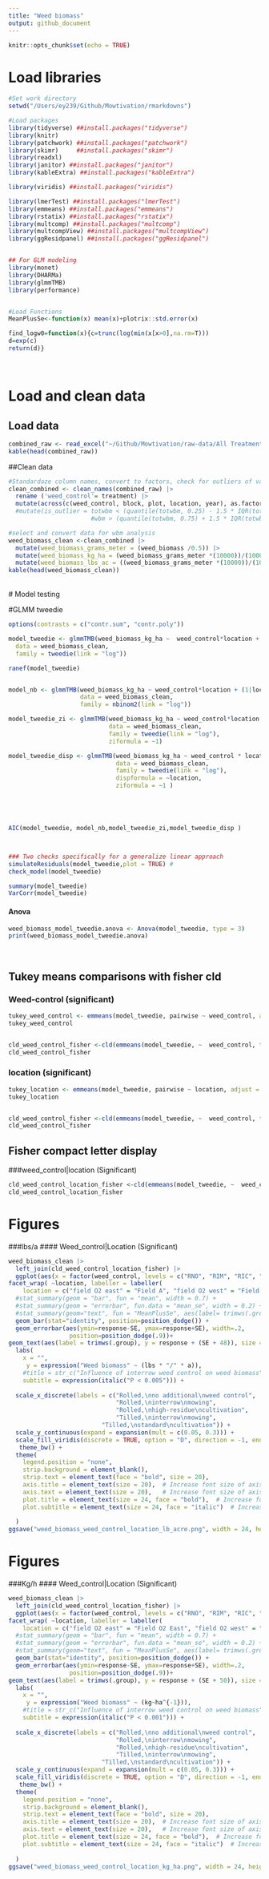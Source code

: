 ```yaml
---
title: "Weed biomass"
output: github_document
---
```


```r
knitr::opts_chunk$set(echo = TRUE)
```
# Load libraries

```r
#Set work directory
setwd("/Users/ey239/Github/Mowtivation/rmarkdowns")

#Load packages 
library(tidyverse) ##install.packages("tidyverse")
library(knitr)
library(patchwork) ##install.packages("patchwork")
library(skimr)     ##install.packages("skimr")
library(readxl)
library(janitor) ##install.packages("janitor")
library(kableExtra) ##install.packages("kableExtra")

library(viridis) ##install.packages("viridis")

library(lmerTest) ##install.packages("lmerTest")
library(emmeans) ##install.packages("emmeans")
library(rstatix) ##install.packages("rstatix")
library(multcomp) ##install.packages("multcomp")
library(multcompView) ##install.packages("multcompView")
library(ggResidpanel) ##install.packages("ggResidpanel")


## For GLM modeling
library(monet)
library(DHARMa)
library(glmmTMB)
library(performance)


#Load Functions
MeanPlusSe<-function(x) mean(x)+plotrix::std.error(x)

find_logw0=function(x){c=trunc(log(min(x[x>0],na.rm=T)))
d=exp(c)
return(d)}
```
<br>

# Load and clean data

## Load data

``` r
combined_raw <- read_excel("~/Github/Mowtivation/raw-data/All Treatments/combined_raw.xlsx")
kable(head(combined_raw))

```
##Clean data

```r


#Standardaze column names, convert to factors, check for outliers of variable**
clean_combined <- clean_names(combined_raw) |>  
  rename ('weed_control'= treatment) |> 
  mutate(across(c(weed_control, block, plot, location, year), as.factor)) #|> 
  #mutate(is_outlier = totwbm < (quantile(totwbm, 0.25) - 1.5 * IQR(totwbm)) |
                       #wbm > (quantile(totwbm, 0.75) + 1.5 * IQR(totwbm)))

#select and convert data for wbm analysis
weed_biomass_clean <-clean_combined |> 
  mutate(weed_biomass_grams_meter = (weed_biomass /0.5)) |> 
  mutate(weed_biomass_kg_ha = (weed_biomass_grams_meter *(10000))/(1000)) |>
  mutate(weed_biomass_lbs_ac = ((weed_biomass_grams_meter *(10000))/(1000))* 0.892179)
kable(head(weed_biomass_clean)) 
```
<br>
# Model testing




#GLMM tweedie

```r
options(contrasts = c("contr.sum", "contr.poly"))

model_tweedie <- glmmTMB(weed_biomass_kg_ha ~  weed_control*location + (1|location:block), 
  data = weed_biomass_clean, 
  family = tweedie(link = "log"))

ranef(model_tweedie)


model_nb <- glmmTMB(weed_biomass_kg_ha ~ weed_control*location + (1|location:block), 
                    data = weed_biomass_clean, 
                    family = nbinom2(link = "log"))

model_tweedie_zi <- glmmTMB(weed_biomass_kg_ha ~ weed_control*location + (1|location:block), 
                            data = weed_biomass_clean, 
                            family = tweedie(link = "log"), 
                            ziformula = ~1)

model_tweedie_disp <- glmmTMB(weed_biomass_kg_ha ~ weed_control * location + (1|location:block), 
                              data = weed_biomass_clean, 
                              family = tweedie(link = "log"),
                              dispformula = ~location,
                              ziformula = ~1 )





AIC(model_tweedie, model_nb,model_tweedie_zi,model_tweedie_disp )



### Two checks specifically for a generalize linear approach
simulateResiduals(model_tweedie,plot = TRUE) # 
check_model(model_tweedie) 

summary(model_tweedie)
VarCorr(model_tweedie)


```







#### Anova

```r
weed_biomass_model_tweedie.anova <- Anova(model_tweedie, type = 3)
print(weed_biomass_model_tweedie.anova)

```


<br>

## Tukey means comparisons with fisher cld
### Weed-control (significant)

```r

tukey_weed_control <- emmeans(model_tweedie, pairwise ~ weed_control, adjust = "tukey", type = "response")
tukey_weed_control


cld_weed_control_fisher <-cld(emmeans(model_tweedie, ~  weed_control, type = "response"), Letters = letters,adjust = "none", sort = TRUE, reversed=TRUE)
cld_weed_control_fisher 
```
### location (significant)

```r

tukey_location <- emmeans(model_tweedie, pairwise ~ location, adjust = "tukey", type = "response")
tukey_location


cld_weed_control_fisher <-cld(emmeans(model_tweedie, ~  weed_control, type = "response"), Letters = letters,adjust = "none", sort = TRUE, reversed=TRUE)
cld_weed_control_fisher 
```
## Fisher compact letter display
###weed_control|location (Significant)

```r
cld_weed_control_location_fisher <-cld(emmeans(model_tweedie, ~  weed_control|location, type = "response"), Letters = letters,adjust = "none", sort = TRUE, reversed=TRUE)
cld_weed_control_location_fisher
```

# Figures
###lbs/a
#### Weed_control|Location (Significant)

```r
weed_biomass_clean |> 
  left_join(cld_weed_control_location_fisher) |> 
  ggplot(aes(x = factor(weed_control, levels = c("RNO", "RIM", "RIC", "TIM", "TIC")), y = response, fill = weed_control)) +
facet_wrap( ~location, labeller = labeller(
    location = c("field O2 east" = "Field A", "field O2 west" = "Field B","field x" = "Field C" )))+
  #stat_summary(geom = "bar", fun = "mean", width = 0.7) +
  #stat_summary(geom = "errorbar", fun.data = "mean_se", width = 0.2) +
  #stat_summary(geom="text", fun = "MeanPlusSe", aes(label= trimws(.group)),size=6.5,vjust=-0.5) +
  geom_bar(stat="identity", position=position_dodge()) + 
  geom_errorbar(aes(ymin=response-SE, ymax=response+SE), width=.2,
                 position=position_dodge(.9))+
geom_text(aes(label = trimws(.group), y = response + (SE + 48)), size = 7) +
  labs(
    x = "",
     y = expression("Weed biomass" ~ (lbs * "/" * a)),
    #title = str_c("Influence of interrow weed control on weed biomass"),
    subtitle = expression(italic("P < 0.005"))) +
  
  scale_x_discrete(labels = c("Rolled,\nno additional\nweed control",
                              "Rolled,\ninterrow\nmowing",
                              "Rolled,\nhigh-residue\ncultivation",
                              "Tilled,\ninterrow\nmowing",
                          "Tilled,\nstandard\ncultivation")) +
  scale_y_continuous(expand = expansion(mult = c(0.05, 0.3))) +
  scale_fill_viridis(discrete = TRUE, option = "D", direction = -1, end = 0.9, begin = 0.1) +
   theme_bw() +
  theme(
    legend.position = "none",
    strip.background = element_blank(),
    strip.text = element_text(face = "bold", size = 20),
    axis.title = element_text(size = 20),  # Increase font size of axis titles
    axis.text = element_text(size = 20),   # Increase font size of axis labels
    plot.title = element_text(size = 24, face = "bold"),  # Increase font size of title
    plot.subtitle = element_text(size = 24, face = "italic")  # Increase font size of subtitle
  
  )
ggsave("weed_biomass_weed_control_location_lb_acre.png", width = 24, height = 8, dpi = 300)
```

# Figures
###Kg/h
#### Weed_control|Location (Significant)

```r
weed_biomass_clean |> 
  left_join(cld_weed_control_location_fisher) |> 
  ggplot(aes(x = factor(weed_control, levels = c("RNO", "RIM", "RIC", "TIM", "TIC")), y = response, fill = weed_control)) +
facet_wrap( ~location, labeller = labeller(
    location = c("field O2 east" = "Field O2 East", "field O2 west" = "Field O2 West","field v" = "Field V" )))+
  #stat_summary(geom = "bar", fun = "mean", width = 0.7) +
  #stat_summary(geom = "errorbar", fun.data = "mean_se", width = 0.2) +
  #stat_summary(geom="text", fun = "MeanPlusSe", aes(label= trimws(.group)),size=6.5,vjust=-0.5) +
  geom_bar(stat="identity", position=position_dodge()) + 
  geom_errorbar(aes(ymin=response-SE, ymax=response+SE), width=.2,
                 position=position_dodge(.9))+
geom_text(aes(label = trimws(.group), y = response + (SE + 50)), size = 7) +
  labs(
    x = "",
     y = expression("Weed biomass" ~ (kg~ha^{-1})),
    #title = str_c("Influence of interrow weed control on weed biomass"),
    subtitle = expression(italic("P < 0.001"))) +
  
  scale_x_discrete(labels = c("Rolled,\nno additional\nweed control",
                              "Rolled,\ninterrow\nmowing",
                              "Rolled,\nhigh-residue\ncultivation",
                              "Tilled,\ninterrow\nmowing",
                          "Tilled,\nstandard\ncultivation")) +
  scale_y_continuous(expand = expansion(mult = c(0.05, 0.3))) +
  scale_fill_viridis(discrete = TRUE, option = "D", direction = -1, end = 0.9, begin = 0.1) +
   theme_bw() +
  theme(
    legend.position = "none",
    strip.background = element_blank(),
    strip.text = element_text(face = "bold", size = 20),
    axis.title = element_text(size = 20),  # Increase font size of axis titles
    axis.text = element_text(size = 20),   # Increase font size of axis labels
    plot.title = element_text(size = 24, face = "bold"),  # Increase font size of title
    plot.subtitle = element_text(size = 24, face = "italic")  # Increase font size of subtitle
  
  )
ggsave("weed_biomass_weed_control_location_kg_ha.png", width = 24, height = 8, dpi = 300)
```

